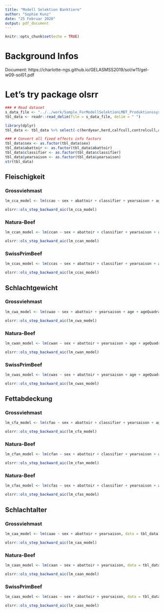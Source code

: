 ```yaml
---
title: "Modell Selektion Banktiere"
author: "Sophie Kunz"
date: "25 Februar 2020"
output: pdf_document
---
```


```r
knitr::opts_chunk$set(echo = TRUE)
```

# Background Infos
Document: https://charlotte-ngs.github.io/GELASMSS2019/sol/w11/gel-w09-sol01.pdf

# Let's try package olsrr

```r
### # Read dataset
s_data_file <- "../../work/Sample_ForModellSelektionLMBT_Produktionssystem/mix99_fleisch.dat"
tbl_data <- readr::read_delim(file = s_data_file, delim = " ")

library(dplyr)
tbl_data <- tbl_data %>% select(-c(herdyear,herd,calfcull,controlcull,ageVK,slaughterCategory,cccn,ccco,ccvo,ccvn,cwcn,cwco,cwvn,cwvo,cfcn,cfco,cfvo,cfvn,caco,cavo,cavn))

### # Convert all fixed effects info factors
tbl_data$sex <- as.factor(tbl_data$sex)
tbl_data$abattoir <- as.factor(tbl_data$abattoir)
tbl_data$classifier <- as.factor(tbl_data$classifier)
tbl_data$yearsaison <- as.factor(tbl_data$yearsaison)
str(tbl_data)
```

## Fleischigkeit 

### Grossviehmast

```r
lm_cca_model <- lm(ccao ~ sex + abattoir + classifier + yearsaison + age + ageQuadrat, data = tbl_data)
```

```r
olsrr::ols_step_backward_aic(lm_cca_model)
```
### Natura-Beef

```r
lm_ccan_model <- lm(ccan ~ sex + abattoir + classifier + yearsaison + age + ageQuadrat, data = tbl_data)
```

```r
olsrr::ols_step_backward_aic(lm_ccan_model)
```

### SwissPrimBeef

```r
lm_ccas_model <- lm(ccas ~ sex + abattoir + classifier + yearsaison + age + ageQuadrat, data = tbl_data)
```

```r
olsrr::ols_step_backward_aic(lm_ccas_model)
```

## Schlachtgewicht

### Grossviehmast

```r
lm_cwa_model <- lm(cwao ~ sex + abattoir + yearsaison + age + ageQuadrat, data = tbl_data)
```

```r
olsrr::ols_step_backward_aic(lm_cwa_model)
```

### Natura-Beef

```r
lm_cwan_model <- lm(cwan ~ sex + abattoir + yearsaison + age + ageQuadrat, data = tbl_data)
```

```r
olsrr::ols_step_backward_aic(lm_cwan_model)
```

### SwissPrimBeef

```r
lm_cwas_model <- lm(cwas ~ sex + abattoir + yearsaison + age + ageQuadrat, data = tbl_data)
```

```r
olsrr::ols_step_backward_aic(lm_cwas_model)
```

## Fettabdeckung

### Grossviehmast

```r
lm_cfa_model <- lm(cfao ~ sex + abattoir + classifier + yearsaison + age + ageQuadrat, data = tbl_data)
```

```r
olsrr::ols_step_backward_aic(lm_cfa_model)
```

### Natura-Beef

```r
lm_cfan_model <- lm(cfan ~ sex + abattoir + classifier + yearsaison + age + ageQuadrat, data = tbl_data)
```

```r
olsrr::ols_step_backward_aic(lm_cfan_model)
```

### Natura-Beef

```r
lm_cfas_model <- lm(cfas ~ sex + abattoir + classifier + yearsaison + age + ageQuadrat, data = tbl_data)
```

```r
olsrr::ols_step_backward_aic(lm_cfas_model)
```

## Schlachtalter 

### Grossviehmast

```r
lm_caa_model <- lm(caao ~ sex + abattoir + yearsaison, data = tbl_data)
```

```r
olsrr::ols_step_backward_aic(lm_caa_model)
```

### Natura-Beef

```r
lm_caan_model <- lm(caan ~ sex + abattoir + yearsaison, data = tbl_data)
```

```r
olsrr::ols_step_backward_aic(lm_caan_model)
```

### SwissPrimBeef

```r
lm_caas_model <- lm(caas ~ sex + abattoir + yearsaison, data = tbl_data)
```

```r
olsrr::ols_step_backward_aic(lm_caas_model)
```
